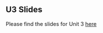 ## U3 Slides {.unnumbered}

Please find the slides for Unit 3 [here](https://github.com/BERD-NFDI/microsimulation-machine-learning-os/tree/main/Slides)
